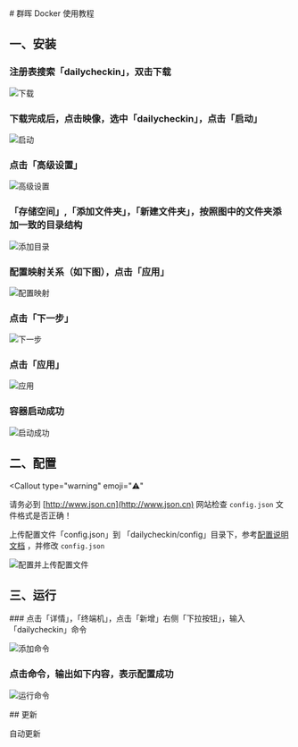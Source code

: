 
<Cards>
  <Card
    title="手动部署"
    href="/install/local"
  />
  <Card
    title="Docker 部署"
    href="/install/docker"
  />
  <Card
    title="青龙部署"
    href="/install/qinglong"
  />
</Cards>
# 群晖 Docker 使用教程

## 一、安装

<Steps>

### 注册表搜索「dailycheckin」，双击下载

![下载](../img/synology1.png)

### 下载完成后，点击映像，选中「dailycheckin」，点击「启动」

![启动](../img/synology2.png)

### 点击「高级设置」

![高级设置](../img/synology3.png)

### 「存储空间」,「添加文件夹」，「新建文件夹」，按照图中的文件夹添加一致的目录结构

![添加目录](../img/synology4.png)

### 配置映射关系（如下图），点击「应用」

![配置映射](../img/synology5.png)

### 点击「下一步」

![下一步](../img/synology6.png)

### 点击「应用」

![应用](../img/synology7.png)

### 容器启动成功

![启动成功](../img/synology11.png)

</Steps>

## 二、配置

<Callout
  type="warning"
  emoji="⚠️"
>
  请务必到 [http://www.json.cn](http://www.json.cn) 网站检查 `config.json`
  文件格式是否正确！
</Callout>

上传配置文件「config.json」到 「dailycheckin/config」目录下，参考[配置说明文档](https://sitoi.github.io/dailycheckin/settings/) ，并修改 `config.json`

![配置并上传配置文件](../img/synology8.png)

## 三、运行

<Steps>
### 点击「详情」，「终端机」，点击「新增」右侧「下拉按钮」，输入「dailycheckin」命令

![添加命令](../img/synology9.png)

### 点击命令，输出如下内容，表示配置成功

![运行命令](../img/synology10.png)

</Steps>
## 更新

自动更新
